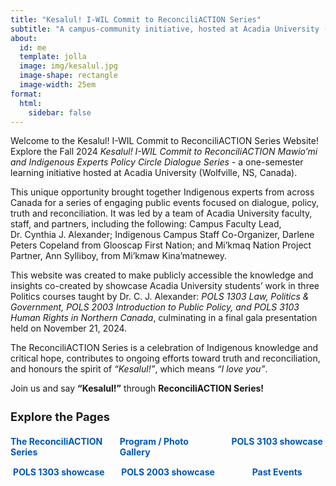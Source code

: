 ```yaml
---
title: "Kesalul! I-WIL Commit to ReconciliACTION Series"
subtitle: "A campus-community initiative, hosted at Acadia University (Wolfville, NS, Canada), to listen to, learn from and engage with Indigenous experts from across Canada in Fall 2024."
about:
  id: me
  template: jolla
  image: img/kesalul.jpg
  image-shape: rectangle
  image-width: 25em
format:
  html: 
    sidebar: false
---
```


::: {#me}
Welcome to the Kesalul! I-WIL Commit to ReconciliACTION Series Website! Explore the Fall 2024 *Kesalul! I-WIL Commit to ReconciliACTION Mawio’mi and Indigenous Experts Policy Circle Dialogue Series* - a one-semester learning initiative hosted at Acadia University (Wolfville, NS, Canada).

This unique opportunity brought together Indigenous experts from across Canada for a series of engaging public events focused on dialogue, policy, truth and reconciliation. It was led by a team of Acadia University faculty, staff, and partners, including the following: Campus Faculty Lead, Dr. Cynthia J. Alexander; Indigenous Campus Staff Co-Organizer, Darlene Peters Copeland from Glooscap First Nation; and Mi’kmaq Nation Project Partner, Ann Sylliboy, from Mi'kmaw Kina'matnewey.

This website was created to make publicly accessible the knowledge and insights co-created by showcase Acadia University students' work in three Politics courses taught by Dr. C. J. Alexander: *POLS 1303 Law, Politics & Government, POLS 2003 Introduction to Public Policy, and POLS 3103 Human Rights in Northern Canada*, culminating in a final gala presentation held on November 21, 2024.

The ReconciliACTION Series is a celebration of Indigenous knowledge and critical hope, contributes to ongoing efforts toward truth and reconciliation, and honours the spirit of *“Kesalul!”*, which means *“I love you”*.

Join us and say **"Kesalul!"** through **ReconciliACTION Series!**

<h3 style="text-align: left; font-size: 1.3em">

**Explore the Pages**

</h3>

<ul class="page-list" style="font-size: 1em;">

<li><a href="about/about.qmd">The ReconciliACTION Series</a></li>

<li><a href="program/program.qmd">Program / Photo Gallery</a></li>

<li><a href="pols3103/pols3103.qmd" target="_blank" rel="noopener noreferrer">POLS 3103 showcase</a></li>

<li><a href="pols1303/pols1303.qmd" target="_blank" rel="noopener noreferrer">POLS 1303 showcase</a></li>

<li><a href="pols2003/pols2003.qmd" target="_blank" rel="noopener noreferrer">POLS 2003 showcase</a></li>

<li><a href="pastevents/pastevents.qmd" target="_blank" rel="noopener noreferrer">Past Events</a></li>

</ul>

```{=html}
<style>
.page-list {
  list-style-type: none;      /* remove os bullets */
  padding: 0;
  display: grid;
  grid-template-columns: repeat(3, 1fr); /* 3 colunas */
  justify-items: center;      /* centraliza cada link */
  row-gap: 15px;              /* espaçamento entre linhas */
  column-gap: 20px;           /* espaçamento entre colunas */
  margin: 20px auto;
  max-width: 900px;           /* largura máxima do bloco */
}

.page-list a {
  text-decoration: none;
  color: #0056b3;
  font-weight: bold;
  transition: color 0.3s ease;
}

.page-list a:hover {
  color: #003d80;
}
</style>
```
:::
